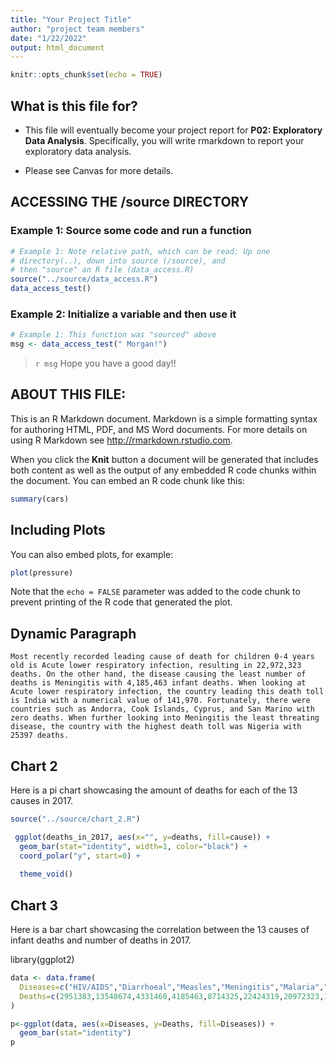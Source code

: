 ```yaml
---
title: "Your Project Title"
author: "project team members"
date: "1/22/2022"
output: html_document
---
```


```r
knitr::opts_chunk$set(echo = TRUE)
```

## What is this file for?

* This file will eventually become your project report for **P02: Exploratory Data Analysis**. Specifically, you will write rmarkdown to report your exploratory data analysis.

* Please see Canvas for more details.

## ACCESSING THE /source DIRECTORY
### Example 1: Source some code and run a function
```r
# Example 1: Note relative path, which can be read: Up one
# directory(..), down into source (/source), and 
# then "source" an R file (data_access.R)
source("../source/data_access.R")
data_access_test()
```

### Example 2: Initialize a variable and then use it
```r
# Example 1: This function was "sourced" above
msg <- data_access_test(" Morgan!")
```

> `r msg` Hope you have a good day!! 

## ABOUT THIS FILE: 

This is an R Markdown document. Markdown is a simple formatting syntax for authoring HTML, PDF, and MS Word documents. For more details on using R Markdown see <http://rmarkdown.rstudio.com>.

When you click the **Knit** button a document will be generated that includes both content as well as the output of any embedded R code chunks within the document. You can embed an R code chunk like this:

```r
summary(cars)
```

## Including Plots

You can also embed plots, for example:

```r
plot(pressure)
```

Note that the `echo = FALSE` parameter was added to the code chunk to prevent printing of the R code that generated the plot.

## Dynamic Paragraph

```
Most recently recorded leading cause of death for children 0-4 years old is Acute lower respiratory infection, resulting in 22,972,323 deaths. On the other hand, the disease causing the least number of deaths is Meningitis with 4,185,463 infant deaths. When looking at Acute lower respiratory infection, the country leading this death toll is India with a numerical value of 141,970. Fortunately, there were countries such as Andorra, Cook Islands, Cyprus, and San Marino with zero deaths. When further looking into Meningitis the least threating disease, the country with the highest death toll was Nigeria with 25397 deaths. 
```
## Chart 2

Here is a pi chart showcasing the amount of deaths for each of the 13 causes in 2017.

```r
source("../source/chart_2.R")

 ggplot(deaths_in_2017, aes(x="", y=deaths, fill=cause)) +
  geom_bar(stat="identity", width=1, color="black") +
  coord_polar("y", start=0) +
  
  theme_void()

```

## Chart 3

Here is a bar chart showcasing the correlation between the 13 causes of infant deaths and number of deaths in 2017.

library(ggplot2)

```r
data <- data.frame(
  Diseases=c("HIV/AIDS","Diarrhoeal","Measles","Meningitis","Malaria","Respiratory","Prematurity","Birth Asphyxia","Sepsis","Nutritional","Congenital","Other diseases","Injuries") ,  
  Deaths=c(2951383,13548674,4331460,4185463,8714325,22424319,20972323,15838560,7699710,11486173,9430762,5214289,6923513)
)

p<-ggplot(data, aes(x=Diseases, y=Deaths, fill=Diseases)) +
  geom_bar(stat="identity") 
p
```

